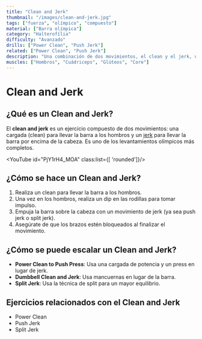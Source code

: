 ```yaml
---
title: "Clean and Jerk"
thumbnail: "/images/clean-and-jerk.jpg"
tags: ["fuerza", "olímpico", "compuesto"]
material: ["Barra olímpica"]
category: "Halterofília"
difficulty: "Avanzado"
drills: ["Power Clean", "Push Jerk"]
related: ["Power Clean", "Push Jerk"]
description: "Una combinación de dos movimientos, el clean y el jerk, utilizados para desarrollar fuerza, potencia y coordinación."
muscles: ["Hombros", "Cuádriceps", "Glúteos", "Core"]
---
```


# Clean and Jerk

## ¿Qué es un Clean and Jerk?
El **clean and jerk** es un ejercicio compuesto de dos movimientos: una cargada (clean) para llevar la barra a los hombros y un <a href='movements/push-jerk'>jerk</a> para llevar la barra por encima de la cabeza. Es uno de los levantamientos olímpicos más completos. 

<YouTube id="PjY1rH4_MOA" class:list={[ 'rounded']}/>

## ¿Cómo se hace un Clean and Jerk?
1. Realiza un clean para llevar la barra a los hombros.
2. Una vez en los hombros, realiza un dip en las rodillas para tomar impulso.
3. Empuja la barra sobre la cabeza con un movimiento de jerk (ya sea push jerk o split jerk).
4. Asegúrate de que los brazos estén bloqueados al finalizar el movimiento.


## ¿Cómo se puede escalar un Clean and Jerk?
- **Power Clean to Push Press**: Usa una cargada de potencia y un press en lugar de jerk.
- **Dumbbell Clean and Jerk**: Usa mancuernas en lugar de la barra.
- **Split Jerk**: Usa la técnica de split para un mayor equilibrio.

## Ejercicios relacionados con el Clean and Jerk
- Power Clean
- Push Jerk
- Split Jerk
